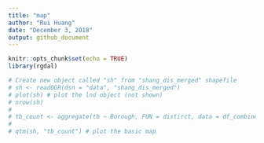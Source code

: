 ```yaml
---
title: "map"
author: "Rui Huang"
date: "December 3, 2018"
output: github_document
---
```


```r
knitr::opts_chunk$set(echo = TRUE)
library(rgdal)
```

```r
# Create new object called "sh" from "shang_dis_merged" shapefile
# sh <- readOGR(dsn = "data", "shang_dis_merged")
# plot(sh) # plot the lnd object (not shown)
# nrow(sh) 
# 
# tb_count <- aggregate(tb ~ Borough, FUN = distirct, data = df_combine)
# 
# qtm(sh, "tb_count") # plot the basic map
```

